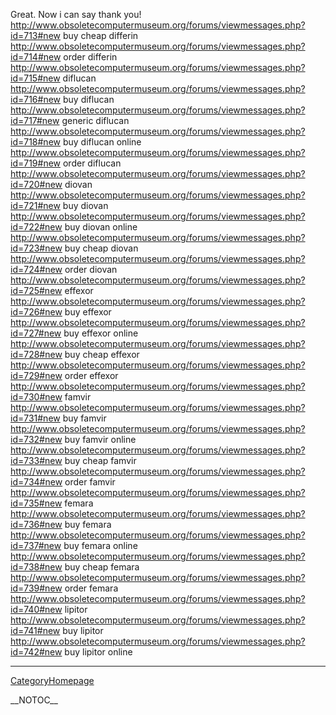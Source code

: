 Great. Now i can say thank you! http://www.obsoletecomputermuseum.org/forums/viewmessages.php?id=713#new buy cheap differin
http://www.obsoletecomputermuseum.org/forums/viewmessages.php?id=714#new order differin
http://www.obsoletecomputermuseum.org/forums/viewmessages.php?id=715#new diflucan
http://www.obsoletecomputermuseum.org/forums/viewmessages.php?id=716#new buy diflucan
http://www.obsoletecomputermuseum.org/forums/viewmessages.php?id=717#new generic diflucan
http://www.obsoletecomputermuseum.org/forums/viewmessages.php?id=718#new buy diflucan online
http://www.obsoletecomputermuseum.org/forums/viewmessages.php?id=719#new order diflucan
http://www.obsoletecomputermuseum.org/forums/viewmessages.php?id=720#new diovan
http://www.obsoletecomputermuseum.org/forums/viewmessages.php?id=721#new buy diovan
http://www.obsoletecomputermuseum.org/forums/viewmessages.php?id=722#new buy diovan online
http://www.obsoletecomputermuseum.org/forums/viewmessages.php?id=723#new buy cheap diovan
http://www.obsoletecomputermuseum.org/forums/viewmessages.php?id=724#new order diovan
http://www.obsoletecomputermuseum.org/forums/viewmessages.php?id=725#new effexor
http://www.obsoletecomputermuseum.org/forums/viewmessages.php?id=726#new buy effexor
http://www.obsoletecomputermuseum.org/forums/viewmessages.php?id=727#new buy effexor online
http://www.obsoletecomputermuseum.org/forums/viewmessages.php?id=728#new buy cheap effexor
http://www.obsoletecomputermuseum.org/forums/viewmessages.php?id=729#new order effexor
http://www.obsoletecomputermuseum.org/forums/viewmessages.php?id=730#new famvir
http://www.obsoletecomputermuseum.org/forums/viewmessages.php?id=731#new buy famvir
http://www.obsoletecomputermuseum.org/forums/viewmessages.php?id=732#new buy famvir online
http://www.obsoletecomputermuseum.org/forums/viewmessages.php?id=733#new buy cheap famvir
http://www.obsoletecomputermuseum.org/forums/viewmessages.php?id=734#new order famvir
http://www.obsoletecomputermuseum.org/forums/viewmessages.php?id=735#new femara
http://www.obsoletecomputermuseum.org/forums/viewmessages.php?id=736#new buy femara
http://www.obsoletecomputermuseum.org/forums/viewmessages.php?id=737#new buy femara online
http://www.obsoletecomputermuseum.org/forums/viewmessages.php?id=738#new buy cheap femara
http://www.obsoletecomputermuseum.org/forums/viewmessages.php?id=739#new order femara
http://www.obsoletecomputermuseum.org/forums/viewmessages.php?id=740#new lipitor
http://www.obsoletecomputermuseum.org/forums/viewmessages.php?id=741#new buy lipitor
http://www.obsoletecomputermuseum.org/forums/viewmessages.php?id=742#new buy lipitor online
----
[[CategoryHomepage]]

__NOTOC__